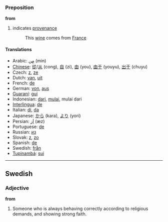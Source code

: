 ===Preposition===
'''from'''

#indicates [[provenance]]
#:This [[wine]] comes from [[France]]

====Translations====
*Arabic: [[مِن]] (min)
*[[Chinese]]: [[從]]/[[从]] (cong), [[自]] (zi), [[由]] (you), [[由于]] (youyu), [[出于]] (chuyu) <!--the traditional of 于 is 於?-->
*Czech: [[z]], [[ze]]
*Dutch: [[van]], [[uit]]
*French: [[de#French|de]]
*German: [[von]], [[aus]]
*[[Guaraní]]: [[gui]]
*Indonesian: [[dari]], [[mulai]], mulai dari
*[[Interlingua]]: [[de#Interlingua|de]]
*Italian: [[di#Italian|di]], [[da#Italian|da]]
*Japanese: [[から]] (kara), [[より]] (yori)
*Persian: [[اَز]] (æz)
*Portuguese: [[de#Portuguese|de]]
*Russian: [[из]]
*Slovak: [[z#Slovak|z]], [[zo#Slovak|zo]]
*Spanish: [[de#Spanish|de]]
*Swedish: [[från]]
*[[Tupinambá]]: [[suí]]
----

==Swedish==
===Adjective===
'''from''' 

#Someone who is always behaving correctly according to religious demands, and showing strong faith.
